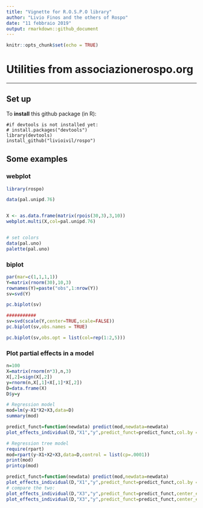 ---
title: "Vignette for R.O.S.P.O library"
author: "Livio Finos and the others of Rospo"
date: "11 febbraio 2019"
output: rmarkdown::github_document
---

```{r setup, include=FALSE}
knitr::opts_chunk$set(echo = TRUE)
```

# Utilities from associazionerospo.org 

* * *

## Set up

To **install** this github package (in R):

    #if devtools is not installed yet: 
    # install.packages("devtools") 
    library(devtools)
    install_github("livioivil/rospo")


## Some examples

### webplot
```{r,  message = FALSE}
library(rospo)

data(pal.unipd.76)


X <- as.data.frame(matrix(rpois(30,3),3,10))
webplot.multi(X,col=pal.unipd.76)


# set colors
data(pal.uno)
palette(pal.uno)

```


### biplot
```{r,  message = FALSE}

par(mar=c(1,1,1,1))
Y=matrix(rnorm(30),10,3)
rownames(Y)=paste("obs",1:nrow(Y))
sv=svd(Y)

pc.biplot(sv)

###########
sv=svd(scale(Y,center=TRUE,scale=FALSE))
pc.biplot(sv,obs.names = TRUE)

pc.biplot(sv,obs.opt = list(col=rep(1:2,5)))

```


### Plot partial effects in a model

```{r}
n=100
X=matrix(rnorm(n*3),n,3)
X[,2]=sign(X[,2])
y=rnorm(n,X[,1]+X[,1]*X[,2])
D=data.frame(X)
D$y=y

# Regression model
mod=lm(y~X1*X2+X3,data=D)
summary(mod)

predict_funct=function(newdata) predict(mod,newdata=newdata)
plot_effects_individual(D,"X1","y",predict_funct=predict_funct,col.by = D$X2)

# Regression tree model
require(rpart)
mod=rpart(y~X1+X2+X3,data=D,control = list(cp=.0001))
print(mod)
printcp(mod)

predict_funct=function(newdata) predict(mod,newdata=newdata)
plot_effects_individual(D,"X1","y",predict_funct=predict_funct,col.by = D$X2)
# compare the two:
plot_effects_individual(D,"X3","y",predict_funct=predict_funct,center_effs = TRUE)
plot_effects_individual(D,"X3","y",predict_funct=predict_funct,center_effs = FALSE)
```

